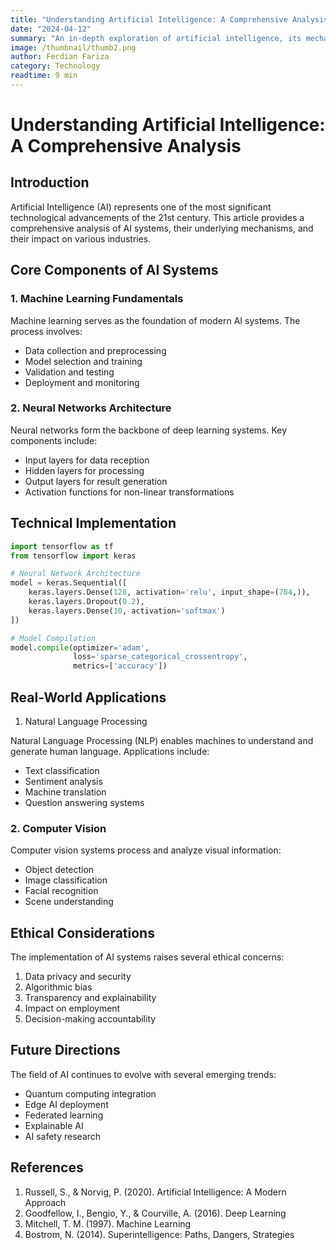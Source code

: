 ```yaml
---
title: "Understanding Artificial Intelligence: A Comprehensive Analysis"
date: "2024-04-12"
summary: "An in-depth exploration of artificial intelligence, its mechanisms, and real-world applications in modern technology"
image: /thumbnail/thumb2.png
author: Ferdian Fariza
category: Technology
readtime: 9 min
---
```


# Understanding Artificial Intelligence: A Comprehensive Analysis

## Introduction

Artificial Intelligence (AI) represents one of the most significant technological advancements of the 21st century. This article provides a comprehensive analysis of AI systems, their underlying mechanisms, and their impact on various industries.

## Core Components of AI Systems

### 1. Machine Learning Fundamentals

Machine learning serves as the foundation of modern AI systems. The process involves:

- Data collection and preprocessing
- Model selection and training
- Validation and testing
- Deployment and monitoring

### 2. Neural Networks Architecture

Neural networks form the backbone of deep learning systems. Key components include:

- Input layers for data reception
- Hidden layers for processing
- Output layers for result generation
- Activation functions for non-linear transformations

## Technical Implementation

```python
import tensorflow as tf
from tensorflow import keras

# Neural Network Architecture
model = keras.Sequential([
    keras.layers.Dense(128, activation='relu', input_shape=(784,)),
    keras.layers.Dropout(0.2),
    keras.layers.Dense(10, activation='softmax')
])

# Model Compilation
model.compile(optimizer='adam',
              loss='sparse_categorical_crossentropy',
              metrics=['accuracy'])
```

## Real-World Applications

1. Natural Language Processing

Natural Language Processing (NLP) enables machines to understand and generate human language. Applications include:

- Text classification
- Sentiment analysis
- Machine translation
- Question answering systems

### 2. Computer Vision

Computer vision systems process and analyze visual information:

- Object detection
- Image classification
- Facial recognition
- Scene understanding

## Ethical Considerations

The implementation of AI systems raises several ethical concerns:

1. Data privacy and security
2. Algorithmic bias
3. Transparency and explainability
4. Impact on employment
5. Decision-making accountability

## Future Directions

The field of AI continues to evolve with several emerging trends:

- Quantum computing integration
- Edge AI deployment
- Federated learning
- Explainable AI
- AI safety research

## References

1. Russell, S., & Norvig, P. (2020). Artificial Intelligence: A Modern Approach
2. Goodfellow, I., Bengio, Y., & Courville, A. (2016). Deep Learning
3. Mitchell, T. M. (1997). Machine Learning
4. Bostrom, N. (2014). Superintelligence: Paths, Dangers, Strategies
